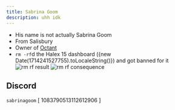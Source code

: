 ```yaml
---
title: Sabrina Goom
description: uhh idk
---
```


* His name is not actually Sabrina Goom
* From Salisbury
* Owner of [Octant](../Hosts/octant.gg.mdx)
* `rm -rf`d the Halex 15 dashboard ({new Date(1714241527755).toLocaleString()}) and got banned for it
![rm rf result](https://summerhosts.github.io/media/halex/15/sabrina_rm.png)
![rm rf consequence](https://summerhosts.github.io/media/halex/15/sabrina_ban.png)

## Discord
`sabrinagoom` [ 1083790513112612906 ]